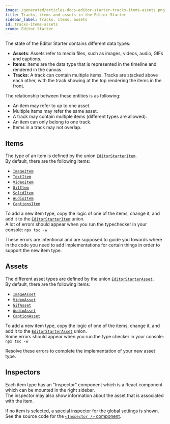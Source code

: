 ```yaml
---
image: /generated/articles-docs-editor-starter-tracks-items-assets.png
title: Tracks, items and assets in the Editor Starter
sidebar_label: Tracks, items, assets
id: tracks-items-assets
crumb: Editor Starter
---
```


The state of the Editor Starter contains different data types:

- **Assets**: Assets refer to media files, such as images, videos, audio, GIFs and captions.
- **Items**: Items are the data type that is represented in the timeline and rendered in the canvas.
- **Tracks**: A track can contain multiple items. Tracks are stacked above each other, with the track showing at the top rendering the items in the front.

The relationship between these entities is as following:

- An item may refer to up to one asset.
- Multiple items may refer the same asset.
- A track may contain multiple items (different types are allowed).
- An item can only belong to one track.
- Items in a track may not overlap.

## Items

The type of an item is defined by the union [`EditorStarterItem`](https://github.com/search?q=repo%3Aremotion-dev%2Feditor-starter%20type%20EditorStarterItem&type=code).  
By default, there are the following items:

- [`ImageItem`](https://github.com/search?q=repo%3Aremotion-dev%2Feditor-starter+type+ImageItem&type=code)
- [`TextItem`](https://github.com/search?q=repo%3Aremotion-dev%2Feditor-starter+type+textItem&type=code)
- [`VideoItem`](https://github.com/search?q=repo%3Aremotion-dev%2Feditor-starter+type+videoitem&type=code)
- [`GifItem`](https://github.com/search?q=repo%3Aremotion-dev%2Feditor-starter+type+gifitem&type=code)
- [`SolidItem`](https://github.com/search?q=repo%3Aremotion-dev%2Feditor-starter+type+soliditem&type=code)
- [`AudioItem`](https://github.com/search?q=repo%3Aremotion-dev%2Feditor-starter+type+soliditem&type=code)
- [`CaptionsItem`](https://github.com/search?q=repo%3Aremotion-dev%2Feditor-starter+type+captionsitem&type=code)

To add a new item type, copy the logic of one of the items, change it, and add it to the [`EditorStarterItem`](https://github.com/search?q=repo%3Aremotion-dev%2Feditor-starter%20type%20EditorStarterItem&type=code) union.  
A lot of errors should appear when you run the typechecker in your console: `npx tsc -w`

These errors are intentional and are supposed to guide you towards where in the code you need to add implementations for certain things in order to support the new item type.

## Assets

The different asset types are defined by the union [`EditorStarterAsset`](https://github.com/search?q=repo%3Aremotion-dev%2Feditor-starter%20type%20EditorStarterAsset&type=code).  
By default, there are the following items:

- [`ImageAsset`](https://github.com/search?q=repo%3Aremotion-dev%2Feditor-starter+type+ImageAsset&type=code)
- [`VideoAsset`](https://github.com/search?q=repo%3Aremotion-dev%2Feditor-starter+type+VideoAsset&type=code)
- [`GifAsset`](https://github.com/search?q=repo%3Aremotion-dev%2Feditor-starter+type+GifAsset&type=code)
- [`AudioAsset`](https://github.com/search?q=repo%3Aremotion-dev%2Feditor-starter+type+AudioAsset&type=code)
- [`CaptionAsset`](https://github.com/search?q=repo%3Aremotion-dev%2Feditor-starter+type+CaptionAsset&type=code)

To add a new item type, copy the logic of one of the items, change it, and add it to the [`EditorStarterAsset`](https://github.com/search?q=repo%3Aremotion-dev%2Feditor-starter%20type%20EditorStarterAsset&type=code) union.  
Some errors should appear when you run the type checker in your console: `npx tsc -w`

Resolve these errors to complete the implementation of your new asset type.

## Inspectors

Each item type has an "Inspector" component which is a React component which can be mounted in the right sidebar.  
The inspector may also show information about the asset that is associated with the item.

If no item is selected, a special inspector for the global settings is shown.  
See the source code for the [`<Inspector />` component](https://github.com/remotion-dev/editor-starter/blob/main/src/editor/inspector/inspector.tsx).

